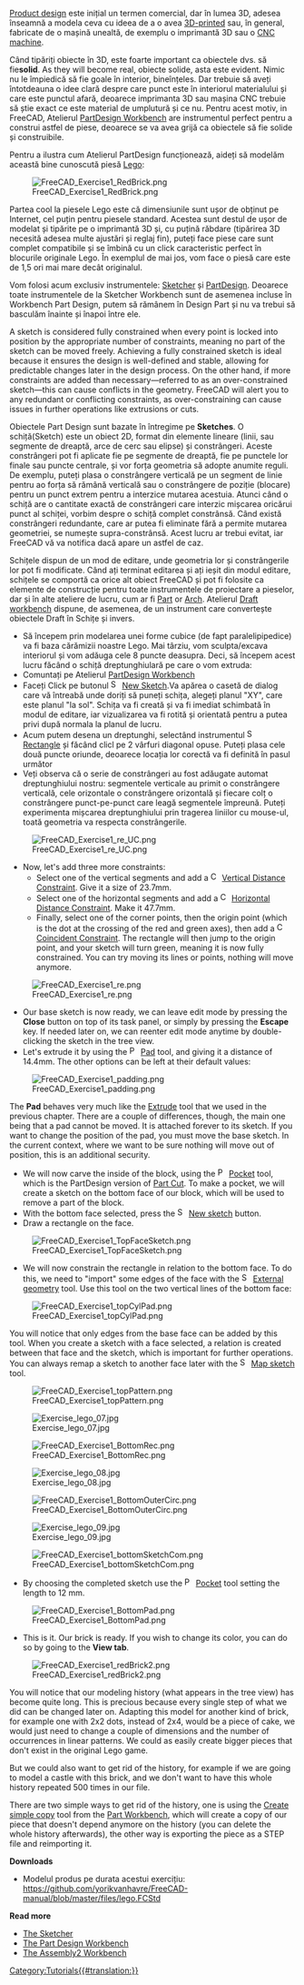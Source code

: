 <languages/>

<div class="mw-translate-fuzzy">
{{Docnav/ro
|[[Manual:Traditional 2D drafting/ro|Traditional 2D drafting]]
|[[Manual:Preparing models for 3D printing/ro|Preparing models for 3D printing]]
|[[Manual:Introduction/ro|Manual start]]
|IconC=Crystal Clear manual.png}}
</div>

{{Manual:TOC}}

<div class="mw-translate-fuzzy">
[https://en.wikipedia.org/wiki/Product_design Product design] este inițial un termen comercial, dar în lumea 3D, adesea înseamnă a modela ceva cu ideea de a o avea [https://en.wikipedia.org/wiki/3D_printing 3D-printed] 
sau, în general, fabricate de o mașină unealtă, de exemplu o imprimantă 3D sau o   [https://en.wikipedia.org/wiki/Numerical_control CNC machine].
</div>

<div class="mw-translate-fuzzy">
Când tipăriți obiecte în 3D, este foarte important ca obiectele dvs. să fie'''solid'''. As they will become real, obiecte solide, asta este evident. Nimic nu le împiedică să fie goale în interior, bineînțeles. Dar trebuie să aveți întotdeauna o idee clară despre care punct este în interiorul materialului și care este punctul afară, deoarece imprimanta 3D sau mașina CNC trebuie să știe exact ce este material de umplutură și ce nu. Pentru acest motiv, in FreeCAD, Atelierul [[PartDesign Workbench]] are instrumentul perfect pentru a construi astfel de piese, deoarece se va avea grijă ca obiectele să fie solide și construibile.
</div>

<div class="mw-translate-fuzzy">
Pentru a ilustra cum Atelierul PartDesign funcționează, aideți să modelăm această bine cunoscută piesă [https://en.wikipedia.org/wiki/Lego Lego]:
</div>

[[File:FreeCAD_Exercise1_RedBrick.png]]

<div class="mw-translate-fuzzy">
Partea cool la ​​piesele Lego este că dimensiunile sunt ușor de obținut pe Internet, cel puțin pentru piesele standard. Acestea sunt destul de ușor de modelat și tipărite pe o imprimantă 3D și, cu puțină răbdare (tipărirea 3D necesită adesea multe ajustări și reglaj fin), puteți face piese care sunt complet compatibile și se îmbină cu un click caracteristic perfect în blocurile originale Lego. În exemplul de mai jos, vom face o piesă care este de 1,5 ori mai mare decât originalul.
</div>

<div class="mw-translate-fuzzy">
Vom folosi acum exclusiv instrumentele: [[Sketcher_Workbench|Sketcher]] și [[PartDesign_Workbench|PartDesign]]. Deoarece toate instrumentele de la Sketcher Workbench sunt de asemenea incluse în Workbench Part Design, putem să rămânem în Design Part și nu va trebui să basculăm înainte și înapoi între ele.
</div>

A sketch is considered fully constrained when every point is locked into position by the appropriate number of constraints, meaning no part of the sketch can be moved freely. Achieving a fully constrained sketch is ideal because it ensures the design is well-defined and stable, allowing for predictable changes later in the design process. On the other hand, if more constraints are added than necessary—referred to as an over-constrained sketch—this can cause conflicts in the geometry. FreeCAD will alert you to any redundant or conflicting constraints, as over-constraining can cause issues in further operations like extrusions or cuts.

<div class="mw-translate-fuzzy">
Obiectele Part Design sunt bazate în întregime pe '''Sketches'''. O schiță(Sketch) este un obiect 2D, format din elemente lineare (linii, sau segmente de dreaptă, arce de cerc sau elipse) și constrângeri. Aceste constrângeri pot fi aplicate fie pe segmente de dreaptă, fie pe punctele lor finale sau puncte centrale, și vor forța geometria să adopte anumite reguli. De exemplu, puteți plasa o constrângere verticală pe un segment de linie pentru ao forța să rămână verticală sau o constrângere de poziție (blocare) pentru un punct extrem pentru a interzice mutarea acestuia. Atunci când o schiță are o cantitate exactă de constrângeri care interzic mișcarea oricărui punct al schiței, vorbim despre o schiță complet constrânsă. Când există constrângeri redundante, care ar putea fi eliminate fără a permite mutarea geometriei, se numește supra-constrânsă. Acest lucru ar trebui evitat, iar FreeCAD vă va notifica dacă apare un astfel de caz.
</div>

<div class="mw-translate-fuzzy">
Schițele dispun de un mod de editare, unde geometria lor și constrângerile lor pot fi modificate. Când ați terminat editarea și ați ieșit din modul  editare, schițele se comportă ca orice alt obiect FreeCAD și pot fi folosite ca elemente de construcție pentru toate instrumentele de proiectare a pieselor, dar și în alte ateliere de lucru, cum ar fi [[Part_Workbench|Part]] or [[Arch_Workbench|Arch]]. Atelierul [[Draft_Workbench|Draft workbench]] dispune, de asemenea, de un instrument care convertește obiectele Draft în Schițe și invers.
</div>

<div class="mw-translate-fuzzy">
* Să începem prin modelarea unei forme cubice (de fapt paralelipipedice) va fi baza cărămizii noastre Lego. Mai târziu, vom sculpta/excava interiorul și vom adăuga cele 8 puncte deasupra. Deci, să începem acest lucru făcând o schiță dreptunghiulară pe care o vom extruda:
* Comuntați pe Atelierul [[PartDesign Workbench]]
* Faceți Click pe butonul [[Image:Sketcher_NewSketch.png|16px]] [[Sketcher_NewSketch|New Sketch]].Va apărea o casetă de dialog care vă întreabă unde doriți să puneți schița, alegeți planul "XY", care este planul "la sol". Schița va fi creată și va fi imediat schimbată în modul de editare, iar vizualizarea va fi rotită și orientată pentru a putea privi după normala la planul de lucru.
* Acum putem desena un dreptunghi, selectând instrumentul [[Image:Sketcher_CreateRectangle.png|16px]] [[Sketcher_CreateRectangle/ro|Rectangle]] și făcând clicl pe 2 vârfuri diagonal opuse. Puteți plasa cele două puncte oriunde, deoarece locația lor corectă va fi definită în pasul următor
* Veți observa că o serie de constrângeri au fost adăugate automat dreptunghiului nostru: segmentele verticale au primit o constrângere verticală, cele orizontale o constrângere orizontală și fiecare colț o constrângere punct-pe-punct care leagă segmentele împreună. Puteți experimenta mișcarea dreptunghiului prin tragerea liniilor cu mouse-ul, toată geometria va respecta constrângerile.
</div>

[[Image:FreeCAD_Exercise1_re_UC.png]]

<div class="mw-translate-fuzzy">
* Now, let's add three more constraints:
** Select one of the vertical segments and add a [[Image:Constraint_VerticalDistance.png|16px]] [[Sketcher ConstrainDistanceY|Vertical Distance Constraint]]. Give it a size of 23.7mm.
** Select one of the horizontal segments and add a [[Image:Constraint_HorizontalDistance.png|16px]] [[Sketcher ConstrainDistanceX|Horizontal Distance Constraint]]. Make it 47.7mm.
** Finally, select one of the corner points, then the origin point (which is the dot at the crossing of the red and green axes), then add a [[Image:Constraint_PointOnPoint.png|16px]] [[Sketcher ConstrainCoincident|Coincident Constraint]]. The rectangle will then jump to the origin point, and your sketch will turn green, meaning it is now fully constrained. You can try moving its lines or points, nothing will move anymore.
</div>

[[Image:FreeCAD_Exercise1_re.png]]

<div class="mw-translate-fuzzy">
* Our base sketch is now ready, we can leave edit mode by pressing the '''Close''' button on top of its task panel, or simply by pressing the '''Escape''' key. If needed later on, we can reenter edit mode anytime by double-clicking the sketch in the tree view.
* Let's extrude it by using the [[Image:PartDesign_Pad.png|16px]] [[PartDesign_Pad|Pad]] tool, and giving it a distance of 14.4mm. The other options can be left at their default values:
</div>

[[File:FreeCAD_Exercise1_padding.png]]

<div class="mw-translate-fuzzy">
The '''Pad''' behaves very much like the [[Part Extrude|Extrude]] tool that we used in the previous chapter. There are a couple of differences, though, the main one being that a pad cannot be moved. It is attached forever to its sketch. If you want to change the position of the pad, you must move the base sketch. In the current context, where we want to be sure nothing will move out of position, this is an additional security.
</div>

<div class="mw-translate-fuzzy">
* We will now carve the inside of the block, using the [[Image:PartDesign_Pocket.png|16px]] [[PartDesign_Pocket|Pocket]] tool, which is the PartDesign version of [[Part Cut]]. To make a pocket, we will create a sketch on the bottom face of our block, which will be used to remove a part of the block.
* With the bottom face selected, press the [[Image:Sketcher_NewSketch.png|16px]] [[Sketcher_NewSketch|New sketch]] button.
* Draw a rectangle on the face.
</div>

[[File:FreeCAD_Exercise1_TopFaceSketch.png]]

<div class="mw-translate-fuzzy">
* We will now constrain the rectangle in relation to the bottom face. To do this, we need to "import" some edges of the face with the [[Image:Sketcher_External.png|16px]] [[Sketcher_External|External geometry]] tool. Use this tool on the two vertical lines of the bottom face:
</div>

[[File:FreeCAD_Exercise1_topCylPad.png]]

<div class="mw-translate-fuzzy">
You will notice that only edges from the base face can be added by this tool. When you create a sketch with a face selected, a relation is created between that face and the sketch, which is important for further operations. You can always remap a sketch to another face later with the [[Image:Sketcher_MapSketch.png|16px]] [[Sketcher_MapSketch|Map sketch]] tool.
</div>

[[File:FreeCAD_Exercise1_topPattern.png]]

<div class="mw-translate-fuzzy">
[[Image:Exercise_lego_07.jpg]]
</div> 

[[File:FreeCAD_Exercise1_BottomRec.png]]

<div class="mw-translate-fuzzy">
[[Image:Exercise_lego_08.jpg]]
</div>

[[File:FreeCAD_Exercise1_BottomOuterCirc.png]]

<div class="mw-translate-fuzzy">
[[Image:Exercise_lego_09.jpg]]
</div>

[[File:FreeCAD_Exercise1_bottomSketchCom.png]]

* By choosing the completed sketch use the [[Image:PartDesign_Pocket.svg|16px]] [[PartDesign_Pocket|Pocket]] tool setting the length to 12 mm.

[[File:FreeCAD_Exercise1_BottomPad.png]]

* This is it. Our brick is ready. If you wish to change its color, you can do so by going to the '''View tab'''.

[[File:FreeCAD_Exercise1_redBrick2.png]]

<div class="mw-translate-fuzzy">
You will notice that our modeling history (what appears in the tree view) has become quite long. This is precious because every single step of what we did can be changed later on. Adapting this model for another kind of brick, for example one with 2x2 dots, instead of 2x4, would be a piece of cake, we would just need to change a couple of dimensions and the number of occurrences in linear patterns. We could as easily create bigger pieces that don't exist in the original Lego game.
</div>

<div class="mw-translate-fuzzy">
But we could also want to get rid of the history, for example if we are going to model a castle with this brick, and we don't want to have this whole history repeated 500 times in our file.
</div>

<div class="mw-translate-fuzzy">
There are two simple ways to get rid of the history, one is using the [[Part_SimpleCopy|Create simple copy]] tool from the [[Part_Workbench|Part Workbench]], which will create a copy of our piece that doesn't depend anymore on the history (you can delete the whole history afterwards), the other way is exporting the piece as a STEP file and reimporting it.
</div>

'''Downloads'''

* Modelul produs pe durata acestui exercițiu: https://github.com/yorikvanhavre/FreeCAD-manual/blob/master/files/lego.FCStd

'''Read more'''

<div class="mw-translate-fuzzy">
* [[Sketcher_Workbench|The Sketcher]]
* [[PartDesign_Workbench|The Part Design Workbench]]
* [https://github.com/hamish2014/FreeCAD_assembly2 The Assembly2 Workbench]
</div>


<div class="mw-translate-fuzzy">
{{Docnav/ro
|[[Manual:Traditional 2D drafting/ro|Traditional 2D drafting]]
|[[Manual:Preparing models for 3D printing/ro|Preparing models for 3D printing]]
|[[Manual:Introduction/ro|Manual start]]
|IconC=Crystal Clear manual.png}}
</div>

[[Category:Tutorials{{#translation:}}]]